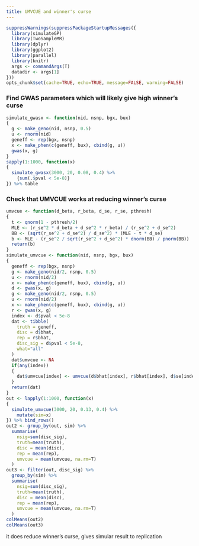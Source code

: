 ```yaml
---
title: UMVCUE and winner's curse
---
```


```r
suppressWarnings(suppressPackageStartupMessages({
  library(simulateGP)
  library(TwoSampleMR)
  library(dplyr)
  library(ggplot2)
  library(parallel)
  library(knitr)
  args <- commandArgs(T)
  datadir <- args[1]
}))
opts_chunk$set(cache=TRUE, echo=TRUE, message=FALSE, warning=FALSE)
```


### Find GWAS parameters which will likely give high winner's curse


```r
simulate_gwasx <- function(nid, nsnp, bgx, bux)
{
  g <- make_geno(nid, nsnp, 0.5)
  u <- rnorm(nid)
  geneff <- rep(bgx, nsnp)
  x <- make_phen(c(geneff, bux), cbind(g, u))
  gwas(x, g)
}
sapply(1:1000, function(x)
{
  simulate_gwasx(3000, 20, 0.08, 0.4) %>%
    {sum(.$pval < 5e-8)}
}) %>% table
```


### Check that UMVCUE works at reducing winner's curse

```r
umvcue <- function(d_beta, r_beta, d_se, r_se, pthresh)
{
  t <- qnorm(1 - pthresh/2)
  MLE <- (r_se^2 * d_beta + d_se^2 * r_beta) / (r_se^2 + d_se^2)
  BB <- (sqrt(r_se^2 + d_se^2) / d_se^2) * (MLE - t * d_se)
  b <- MLE - (r_se^2 / sqrt(r_se^2 + d_se^2) * dnorm(BB) / pnorm(BB))
  return(b)
}
simulate_umvcue <- function(nid, nsnp, bgx, bux)
{
  geneff <- rep(bgx, nsnp)
  g <- make_geno(nid/2, nsnp, 0.5)
  u <- rnorm(nid/2)
  x <- make_phen(c(geneff, bux), cbind(g, u))
  d <- gwas(x, g)
  g <- make_geno(nid/2, nsnp, 0.5)
  u <- rnorm(nid/2)
  x <- make_phen(c(geneff, bux), cbind(g, u))
  r <- gwas(x, g)
  index <- d$pval < 5e-8
  dat <- tibble(
    truth = geneff,
    disc = d$bhat,
    rep = r$bhat,
    disc_sig = d$pval < 5e-8,
    what="all"
  )
  dat$umvcue <- NA
  if(any(index))
  {
    dat$umvcue[index] <- umvcue(d$bhat[index], r$bhat[index], d$se[index], r$se[index], 5e-8)
  }
  return(dat)
}
out <- lapply(1:1000, function(x)
{
  simulate_umvcue(3000, 20, 0.13, 0.4) %>%
    mutate(sim=x)
}) %>% bind_rows()
out2 <- group_by(out, sim) %>%
  summarise(
    nsig=sum(disc_sig), 
    truth=mean(truth),
    disc = mean(disc),
    rep = mean(rep),
    umvcue = mean(umvcue, na.rm=T)
  )
out3 <- filter(out, disc_sig) %>%
  group_by(sim) %>%
  summarise(
    nsig=sum(disc_sig), 
    truth=mean(truth),
    disc = mean(disc),
    rep = mean(rep),
    umvcue = mean(umvcue, na.rm=T)
  )
colMeans(out2)
colMeans(out3)
```

it does reduce winner's curse, gives simular result to replication

